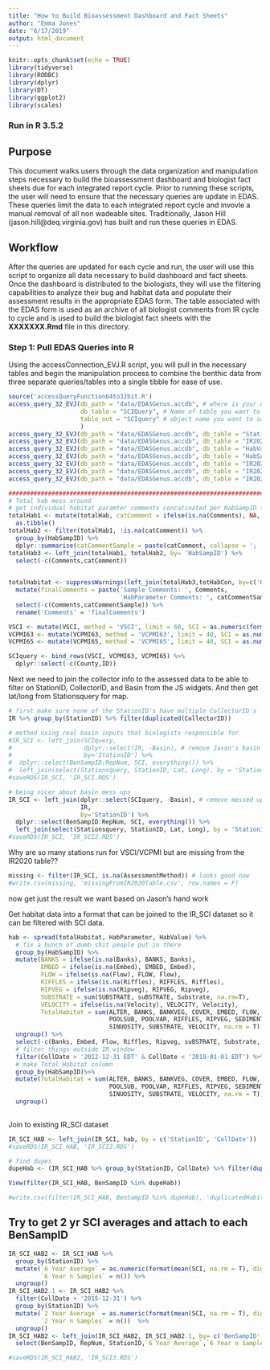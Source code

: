 ```yaml
---
title: "How to Build Bioassessment Dashboard and Fact Sheets"
author: "Emma Jones"
date: "6/17/2019"
output: html_document
---
```


```r
knitr::opts_chunk$set(echo = TRUE)
library(tidyverse)
library(RODBC)
library(dplyr)
library(DT)
library(ggplot2)
library(scales)
```

### Run in R 3.5.2

## Purpose

This document walks users through the data organization and manipulation steps necessary to build the bioassessment dashboard and biologist fact sheets due for each integrated report cycle. Prior to running these scripts, the user will need to ensure that the necessary queries are update in EDAS. These queries limit the data to each integrated report cycle and invovle a manual removal of all non wadeable sites. Traditionally, Jason Hill (jason.hill@deq.virginia.gov) has built and run these queries in EDAS. 

## Workflow

After the queries are updated for each cycle and run, the user will use this script to organize all data necessary to build dashboard and fact sheets. Once the dashboard is distributed to the biologists, they will use the filtering capabilities to analyze their bug and habitat data and populate their assessment results in the appropriate EDAS form. The table associated with the EDAS form is used as an archive of all biologist comments from IR cycle to cycle and is used to build the biologist fact sheets with the **XXXXXXX.Rmd** file in this directory.

### Step 1: Pull EDAS Queries into R

Using the accessConnection_EVJ.R script, you will pull in the necessary tables and begin the manipulation process to combine the benthic data from three separate queries/tables into a single tibble for ease of use.

```r
source('accessQueryFunction64to32bit.R')
access_query_32_EVJ(db_path = "data/EDASGenus.accdb", # where is your database located?
                    db_table = "SCIQuery", # Name of table you want to query inside accesss database
                    table_out = "SCIquery" # object name you want to save query results
                    ) 
access_query_32_EVJ(db_path = "data/EDASGenus.accdb", db_table = "Stations", table_out = "Stationsquery") 
access_query_32_EVJ(db_path = "data/EDASGenus.accdb", db_table = "IR2020", table_out = "IR") 
access_query_32_EVJ(db_path = "data/EDASGenus.accdb", db_table = "HabValues", table_out = "totalHab") 
access_query_32_EVJ(db_path = "data/EDASGenus.accdb", db_table = "HabSamps", table_out = "totHabCon") 
access_query_32_EVJ(db_path = "data/EDASGenus.accdb", db_table = "IR2020VSCIFinal", table_out = "VSCI") 
access_query_32_EVJ(db_path = "data/EDASGenus.accdb", db_table = "IR2020VCPMI63Final", table_out = "VCPMI63") 
access_query_32_EVJ(db_path = "data/EDASGenus.accdb", db_table = "IR2020VCPMI65FInal", table_out = "VCPMI65") 

###############################################################################################################################################
# Total hab mess around
# get individual habitat paramter comments concatinated per HabSampID for easier joining
totalHab1 <- mutate(totalHab, catComment = ifelse(is.na(Comments), NA, as.character(paste(HabParameter, Comments, sep = ' : ')))) %>%
  as.tibble()
totalHab2 <- filter(totalHab1, !is.na(catComment)) %>%
  group_by(HabSampID) %>%
  dplyr::summarise(catCommentSample = paste(catComment, collapse = '; '))
totalHab3 <- left_join(totalHab1, totalHab2, by= 'HabSampID') %>%
  select(-c(Comments,catComment))
  

totalHabitat <- suppressWarnings(left_join(totalHab3,totHabCon, by=c('HabSampID', 'EnterDate'))) %>%
  mutate(finalComments = paste('Sample Comments: ', Comments,
                               'HabParameter Comments: ', catCommentSample)) %>%
  select(-c(Comments,catCommentSample)) %>%
  rename('Comments' = 'finalComments')
```

```r
VSCI <- mutate(VSCI, method = 'VSCI', limit = 60, SCI = as.numeric(format(`Fam SCI`,digits = 3)))
VCPMI63 <- mutate(VCPMI63, method = 'VCPMI63', limit = 40, SCI = as.numeric(format(`VCPMI63`,digits = 3)))
VCPMI65 <- mutate(VCPMI65, method = 'VCPMI65', limit = 40, SCI = as.numeric(format(`VCPMI65`,digits = 3)))

SCIquery <- bind_rows(VSCI, VCPMI63, VCPMI65) %>%
  dplyr::select(-c(County,ID))
```

Next we need to join the collector info to the assessed data to be able to filter on StationID, CollectorID, and Basin from the JS widgets. And then get lat/long from Stationsquery for map.

```r
# first make sure none of the StationID's have multiple CollectorID's
IR %>% group_by(StationID) %>% filter(duplicated(CollectorID))

# method using real basin inputs that biologists responsible for
#IR_SCI <- left_join(SCIquery, 
#                    dplyr::select(IR, -Basin), # remove Jason's basin determination to have only 1 Basin field (that the Biologist entered originally)
#                    by='StationID') %>%
#  dplyr::select(BenSampID:RepNum, SCI, everything()) %>%
#  left_join(select(Stationsquery, StationID, Lat, Long), by = 'StationID')
#saveRDS(IR_SCI, 'IR_SCI.RDS')

# being nicer about basin mess ups
IR_SCI <- left_join(dplyr::select(SCIquery, -Basin), # remove messed up basin field that biologists entered to have only 1 Basin field
                    IR, 
                    by='StationID') %>%
  dplyr::select(BenSampID:RepNum, SCI, everything()) %>%
  left_join(select(Stationsquery, StationID, Lat, Long), by = 'StationID')
#saveRDS(IR_SCI, 'IR_SCI2.RDS')

```

Why are so many stations run for VSCI/VCPMI but are missing from the IR2020 table??

```r
missing <- filter(IR_SCI, is.na(AssessmentMethod)) # looks good now
#write.csv(missing, 'missingFromIR2020Table.csv', row.names = F)
```



 now get just the result we want based on Jason's hand work



Get habitat data into a format that can be joined to the IR_SCI dataset so it can be filtered with SCI data.

```r
hab <- spread(totalHabitat, HabParameter, HabValue) %>%
  # fix a bunch of dumb shit people put in there
  group_by(HabSampID) %>%
  mutate(BANKS = ifelse(is.na(Banks), BANKS, Banks),
         EMBED = ifelse(is.na(Embed), EMBED, Embed),
         FLOW = ifelse(is.na(Flow), FLOW, Flow),
         RIFFLES = ifelse(is.na(Riffles), RIFFLES, Riffles),
         RIPVEG = ifelse(is.na(Ripveg), RIPVEG, Ripveg),
         SUBSTRATE = sum(SUBSTRATE, suBSTRATE, Substrate, na.rm=T),
         VELOCITY = ifelse(is.na(Velocity), VELOCITY, Velocity),
         TotalHabitat = sum(ALTER, BANKS, BANKVEG, COVER, EMBED, FLOW, 
                            POOLSUB, POOLVAR, RIFFLES, RIPVEG, SEDIMENT, 
                            SINUOSITY, SUBSTRATE, VELOCITY, na.rm = T)) %>%
  ungroup() %>%
  select(-c(Banks, Embed, Flow, Riffles, Ripveg, suBSTRATE, Substrate, Velocity)) %>%
  # filter things outside IR window
  filter(CollDate > '2012-12-31 EDT' & CollDate < '2019-01-01 EDT') %>%
  # make Total Habitat column
  group_by(HabSampID)%>%
  mutate(TotalHabitat = sum(ALTER, BANKS, BANKVEG, COVER, EMBED, FLOW, 
                            POOLSUB, POOLVAR, RIFFLES, RIPVEG, SEDIMENT, 
                            SINUOSITY, SUBSTRATE, VELOCITY, na.rm = T)) %>%
  ungroup()
  

```

Join to existing IR_SCI dataset

```r
IR_SCI_HAB <- left_join(IR_SCI, hab, by = c('StationID', 'CollDate'))
#saveRDS(IR_SCI_HAB, 'IR_SCI2.RDS')

# find dupes
dupeHab <- (IR_SCI_HAB %>% group_by(StationID, CollDate) %>% filter(duplicated(BenSampID)))$BenSampID

View(filter(IR_SCI_HAB, BenSampID %in% dupeHab))

#write.csv(filter(IR_SCI_HAB, BenSampID %in% dupeHab), 'duplicatedHabitatData.csv', row.names = F)
```




## Try to  get 2 yr SCI averages and attach to each BenSampID 


```r
IR_SCI_HAB2 <- IR_SCI_HAB %>%
  group_by(StationID) %>%
  mutate(`6 Year Average` = as.numeric(format(mean(SCI, na.rm = T), digits = 3)),
         `6 Year n Samples` = n()) %>%
  ungroup()
IR_SCI_HAB2.1 <- IR_SCI_HAB2 %>%
  filter(CollDate > '2015-12-31') %>%
  group_by(StationID) %>%
  mutate(`2 Year Average` = as.numeric(format(mean(SCI, na.rm = T), digits = 3)),
         `2 Year n Samples` = n())  %>%
  ungroup() 
IR_SCI_HAB2 <- left_join(IR_SCI_HAB2, IR_SCI_HAB2.1, by= c('BenSampID', 'RepNum', 'StationID','6 Year Average','6 Year n Samples')) %>%
  select(BenSampID, RepNum, StationID,`6 Year Average`,`6 Year n Samples`,`2 Year Average`,`2 Year n Samples`)

#saveRDS(IR_SCI_HAB2, 'IR_SCI3.RDS')
```





















